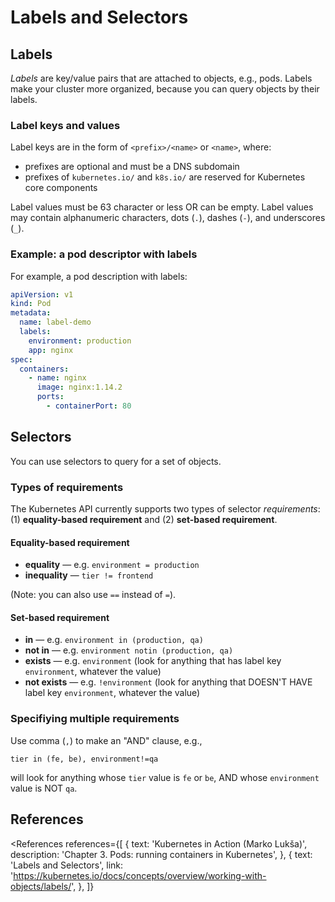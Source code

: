 
# Labels and Selectors

## Labels

_Labels_ are key/value pairs that are attached to objects, e.g., pods. Labels make your cluster more organized, because you can query objects by their labels.

### Label keys and values

Label keys are in the form of `<prefix>/<name>` or `<name>`, where:

- prefixes are optional and must be a DNS subdomain
- prefixes of `kubernetes.io/` and `k8s.io/` are reserved for Kubernetes core components

Label values must be 63 character or less OR can be empty. Label values may contain alphanumeric characters, dots (`.`), dashes (`-`), and underscores (`_`).

### Example: a pod descriptor with labels

For example, a pod description with labels:

```yml
apiVersion: v1
kind: Pod
metadata:
  name: label-demo
  labels:
    environment: production
    app: nginx
spec:
  containers:
    - name: nginx
      image: nginx:1.14.2
      ports:
        - containerPort: 80
```

## Selectors

You can use selectors to query for a set of objects.

### Types of requirements

The Kubernetes API currently supports two types of selector _requirements_: (1) **equality-based requirement** and (2) **set-based requirement**.

#### Equality-based requirement

- **equality** &mdash; e.g. `environment = production`
- **inequality** &mdash; `tier != frontend`

(Note: you can also use `==` instead of `=`).

#### Set-based requirement

- **in** &mdash; e.g. `environment in (production, qa)`
- **not in** &mdash; e.g. `environment notin (production, qa)`
- **exists** &mdash; e.g. `environment` (look for anything that has label key `environment`, whatever the value)
- **not exists** &mdash; e.g. `!environment` (look for anything that DOESN'T HAVE label key `environment`, whatever the value)

### Specifiying multiple requirements

Use comma (`,`) to make an "AND" clause, e.g.,

```
tier in (fe, be), environment!=qa
```

will look for anything whose `tier` value is `fe` or `be`, AND whose `environment` value is NOT `qa`.

## References

<References
  references={[
    {
      text: 'Kubernetes in Action (Marko Lukša)',
      description: 'Chapter 3. Pods: running containers in Kubernetes',
    },
    {
      text: 'Labels and Selectors',
      link: 'https://kubernetes.io/docs/concepts/overview/working-with-objects/labels/',
    },
  ]}
></References>
